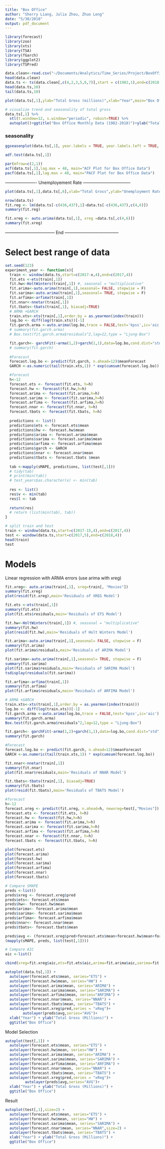 ```yaml
---
title: "Box Office"
author: "Sherry Liang, Julia Zhou, Zhuo Leng"
date: "5/30/2018"
output: pdf_document
---
```

```r
library(forecast)
library(zoo)
library(xts)
library(TSA)
library(fGarch)
library(ggplot2)
library(TSPred)
```

```r
data.clean<-read.csv("~/Documents/Analytics/Time_Series/Project/BoxOffice_clean.csv")
head(data.clean)
data.ts <- ts(data.clean[,c(4,2,3,5,6,7)],start = c(1982,1),end=c(2018,5),frequency = 12)
head(data.ts,10)
tail(data.ts,10)
```

```r
plot(data.ts[,1],ylab="Total Gross (millions)",xlab="Year",main="Box Office",xaxp  = c(1982, 2018, 12))
```

```r
# visualize trend and seasonality of total gross
data.ts[,1] %>%
  stl(t.window=12, s.window="periodic", robust=TRUE) %>%
  autoplot()+ggtitle("Box Office Monthly Data (1982-2018)")+ylab("Total Gross (millions)")
```

### seasonality

```r
ggseasonplot(data.ts[,1], year.labels = TRUE, year.labels.left = TRUE, main='Seasonal plot of Box Office gross')
```

```r
adf.test(data.ts[,1])
```

```r
par(mfrow=c(2,1))
acf(data.ts[,1],lag.max = 48, main="ACF Plot for Box Office Data")
pacf(data.ts[,1],lag.max = 48, main="PACF Plot for Box Office Data")
```


---------------------- Unemployement Rate ---------------------------------

```r
plot(data.ts[,1],data.ts[,6],xlab="Total Gross",ylab="Unemployment Rate")
```


```r
nrow(data.ts)
fit.reg <- lm(data.ts[-c(436,437),1]~data.ts[-c(436,437),c(4,6)]) 
summary(fit.reg)
```

```r
fit.xreg <- auto.arima(data.ts[,1], xreg =data.ts[,c(4,6)]) 
summary(fit.xreg)
```

----------------------------------- End --------------------------------------


# Select best range of data
```r
set.seed(123)
experiment_year <- function(x){
  train <- window(data.ts,start=c(2017-x,4),end=c(2017,4))
  fit.ets <-ets(train[,1])
  fit.hw<-HoltWinters(train[,1]) #, seasonal = "multiplicative"
  fit.arima<-auto.arima(train[,1],seasonal= FALSE, stepwise = F)
  fit.sarima<-auto.arima(train[,1],seasonal= TRUE, stepwise = F)
  fit.arfima<-arfima(train[,1])
  fit.nnar<-nnetar(train[,1])
  fit.tbats<-tbats(train[,1], biasadj=TRUE)
  # ARMA +GARCH
  train.xts<-xts(train[,1],order.by = as.yearmon(index(train)))
  log.bo <- diff(log(train.xts))[-1]
  fit.garch.arma <-auto.arima(log.bo,trace = FALSE,test='kpss',ic='aic')
  # summary(fit.garch.arma)
  # Box.test(fit.garch.arma$residuals^2,lag=12,type = "Ljung-Box")

  fit.garch<- garchFit(~arma(1,2)+garch(1,1),data=log.bo,cond.dist="std",trace=F)
  # summary(fit.garch)
  
  #Forecast
  forecast.log.bo <- predict(fit.garch, n.ahead=12)$meanForecast
  GARCH <-as.numeric(tail(train.xts,1)) * exp(cumsum(forecast.log.bo))

  #forecast
  h<-12
  forecast.ets <- forecast(fit.ets, h=h)
  forecast.hw <- forecast(fit.hw,h=h)
  forecast.arima <- forecast(fit.arima,h=h)
  forecast.sarima <- forecast(fit.sarima,h=h)
  forecast.arfima <- forecast(fit.arfima,h=h)
  forecast.nnar <- forecast(fit.nnar, h=h)
  forecast.tbats <- forecast(fit.tbats, h=h)
  
  predictions <- list()
  predictions$ets <- forecast.ets$mean
  predictions$hw <- forecast.hw$mean
  predictions$arima <- forecast.arima$mean 
  predictions$sarima <- forecast.sarima$mean 
  predictions$arfima <- forecast.arfima$mean
  predictions$garch <- GARCH
  predictions$nnar <- forecast.nnar$mean 
  predictions$tbats <- forecast.tbats $mean
  
  tab <-mapply(sMAPE, predictions, list(test[,1]))
  # tidy(tab)
  # print(min(tab))
  # test_years$as.character(x) <- min(tab)
  
  res <- list()
  res$v <- min(tab)
  res$l <- tab
  
  return(res)
  # return (list(min(tab), tab))
}
```


```r
# split train and test
train <- window(data.ts,start=c(2017-15,4),end=c(2017,4))
test <- window(data.ts,start=c(2017,5),end=c(2018,4))
head(train)
test
```

# Models


Linear regression with ARMA errors (use arima with xreg)
```r
fit.xreg<- auto.arima(train[,1], xreg=train[, "Movies"])
summary(fit.xreg)
plot(resid(fit.xreg),main='Residuals of XREG Model')

```

```r

fit.ets <-ets(train[,1])
summary(fit.ets)
plot(fit.ets$residuals,main='Residuals of ETS Model')
```

```r
fit.hw<-HoltWinters(train[,1]) #, seasonal = "multiplicative"
summary(fit.hw)
plot(resid(fit.hw),main='Residuals of Holt Winters Model')
```

```r
fit.arima<-auto.arima(train[,1],seasonal= FALSE, stepwise = F)
summary(fit.arima)
plot(fit.arima$residuals,main='Residuals of ARIMA Model')
```

```r
fit.sarima<-auto.arima(train[,1],seasonal= TRUE, stepwise = F)
summary(fit.sarima)
plot(fit.sarima$residuals,main='Residuals of SARIMA Model')
tsdisplay(residuals(fit.sarima))
```

```r
fit.arfima<-arfima(train[,1])
summary(fit.arfima)
plot(fit.arfima$residuals,main='Residuals of ARFIMA Model')
```

```r
# ARMA +GARCH
train.xts<-xts(train[,1],order.by = as.yearmon(index(train)))
log.bo <- diff(log(train.xts))[-1]
fit.garch.arma <-auto.arima(log.bo,trace = FALSE,test='kpss',ic='aic')
summary(fit.garch.arma)
Box.test(fit.garch.arma$residuals^2,lag=12,type = "Ljung-Box")

fit.garch<- garchFit(~arma(1,2)+garch(1,1),data=log.bo,cond.dist="std",trace=F)
summary(fit.garch)

#Forecast
forecast.log.bo <- predict(fit.garch, n.ahead=12)$meanForecast
GARCH <-as.numeric(tail(train.xts,1)) * exp(cumsum(forecast.log.bo))
```

```r
fit.nnar<-nnetar(train[,1])
summary(fit.nnar)
plot(fit.nnar$residuals,main='Residuals of NNAR Model')
```

```r
fit.tbats<-tbats(train[,1], biasadj=TRUE)
summary(fit.tbats)
plot(resid(fit.tbats),main='Residuals of TBATS Model')
```

```r
#forecast
h<-12
forecast.xreg <- predict(fit.xreg, n.ahead=h, newxreg=test[,"Movies"])
forecast.ets <- forecast(fit.ets, h=h)
forecast.hw <- forecast(fit.hw,h=h)
forecast.arima <- forecast(fit.arima,h=h)
forecast.sarima <- forecast(fit.sarima,h=h)
forecast.arfima <- forecast(fit.arfima,h=h)
forecast.nnar <- forecast(fit.nnar, h=h)
forecast.tbats <- forecast(fit.tbats, h=h)
```


```r
plot(forecast.ets)
plot(forecast.arima)
plot(forecast.hw)
plot(forecast.sarima)
plot(forecast.arfima)
plot(forecast.nnar)
plot(forecast.tbats)
```

```r
# Compare SMAPE
preds <-list()
preds$xreg <- forecast.xreg$pred
preds$ets<- forecast.ets$mean
preds$hw<- forecast.hw$mean
preds$arima<- forecast.arima$mean
preds$sarima<- forecast.sarima$mean
preds$arfima<- forecast.arfima$mean
preds$nnar<- forecast.nnar$mean
preds$tbats<- forecast.tbats$mean

preds$avg <- (forecast.xreg$pred+forecast.ets$mean+forecast.hw$mean+forecast.sarima$mean+ forecast.nnar$mean+forecast.tbats$mean)/6
(mapply(sMAPE, preds, list(test[,1])))

```

```r
# Compare AIC
aic <-list()

cbind(xreg=fit.xreg$aic,ets=fit.ets$aic,arima=fit.arima$aic,sarima=fit.sarima$aic,tbats=fit.tbats$AIC)

```

```r
autoplot(data.ts[,1]) +
  autolayer(forecast.ets$mean, series="ETS") +
  autolayer(forecast.hw$mean, series="HW") +
  autolayer(forecast.arima$mean, series="ARIMA") +
  autolayer(forecast.sarima$mean, series="SARIMA") + 
  autolayer(forecast.arfima$mean, series="ARFIMA") + 
  autolayer(forecast.nnar$mean, series="NNAR") +
  autolayer(forecast.tbats$mean, series="TBATS") +
  autolayer(forecast.xreg$pred,series = "xReg")+
        autolayer(preds$avg,series="AVG")+
  xlab("Year") + ylab("Total Gross (Millions)") +
  ggtitle("Box Office")
```

Model Selection

```r
autoplot(test[,1]) +
  autolayer(forecast.ets$mean, series="ETS") +
  autolayer(forecast.hw$mean, series="HW") +
  autolayer(forecast.arima$mean, series="ARIMA") +
  autolayer(forecast.sarima$mean, series="SARIMA") + 
  autolayer(forecast.arfima$mean, series="ARFIMA") + 
  autolayer(forecast.nnar$mean, series="NNAR") +
  autolayer(forecast.tbats$mean, series="TBATS") +
  autolayer(forecast.xreg$pred,series = "xReg")+
         autolayer(preds$avg,series="AVG")+
  xlab("Year") + ylab("Total Gross (Millions)") +
  ggtitle("Box Office")
```

Result

```r
autoplot(test[,1],size=2) +
  autolayer(forecast.ets$mean, series="ETS") +
  autolayer(forecast.hw$mean, series="HW") +
  autolayer(forecast.sarima$mean, series="SARIMA") + 
  autolayer(forecast.nnar$mean, series="NNAR",size=2) +
  autolayer(forecast.tbats$mean, series="TBATS") +
  xlab("Year") + ylab("Total Gross (Millions)") +
  ggtitle("Box Office")
```

